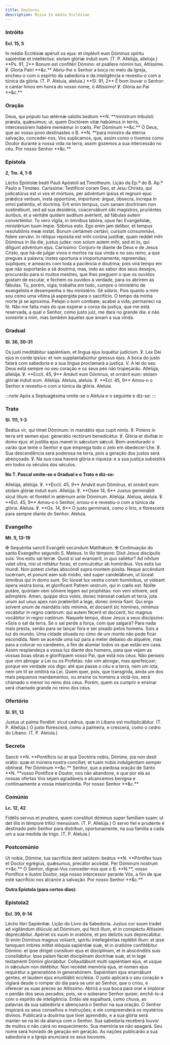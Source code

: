 ```yaml
---
title: Doutores
description: Missa In médio Ecclésiae
---
```


### Intróito

**Ecl. 15, 5**

<div class="side-by-side not-content">
  <span class="text-justify">
    In médio Ecclésiæ apéruit os ejus: et implévit eum Dóminus spíritu sapiéntiæ
    et intelléctus: stolam glóriæ índuit eum. (T. P. Allelúja, allelúja.) **Ps.
    91, 2** Bonum est confitéri Dómino: et psállere nómini tuo, Altíssime. ℣.
    Gloria Patri **&c.**
  </span>
  <span class="text-justify">
    Abriu-lhe o Senhor a boca no meio da Igreja, encheu-o com o espírito da
    sabedoria e da inteligência e revestiu-o com a túnica da glória. (T. P.
    Aleluia, aleluia.) **Sl. 91, 2** É bom louvar o Senhor: e cantar hinos em
    honra do vosso nome, ó Altíssimo! ℣. Glória ao Pai **&c.**
  </span>
</div>

### Oração

<div class="side-by-side not-content">
  <span class="text-justify">
    Deus, qui pópulo tuo ætérnæ salútis beátum **N. **minístrum tribuísti:
    præsta, quǽsumus; ut, quem Doctórem vitæ habúimus in terris, intercessórem
    habére mereámur in cœlis. Per Dóminum **&c.**
  </span>
  <span class="text-justify">
    Ó Deus, que ao vosso povo destinastes o B. **N. **para ministro da eterna
    salvação, concedei-nos, Vos suplicamos, que, assim como o tivemos como
    Doutor durante a nossa vida na terra, assim gozemos a sua intercessão no
    céu. Por nosso Senhor **&c.**
  </span>
</div>

### Epístola

**2, Tm. 4, 1-8**

<div class="side-by-side not-content">
  <span class="text-justify">
    Léctio Epístolæ beáti Pauli Apóstoli ad Timotheum.
  </span>
  <span class="text-justify">Lição da Ep.ª do B. Ap.º Paulo a Timóteo.</span>
  <span class="text-justify">
    Caríssime: Testíficor coram Deo, et Jesu Christo, qui judicatúrus est vi vos
    et mórtuos, per advéntum ipsíus et regnum ejus: prǽdica verbum, insta
    opportúne, importune: árgue, óbsecra, íncrepa in omni patiéntia, et
    doctrína. Erit enim tempus, cum sanam doctrínam non sustinébunt, sed ad sua
    desidéria, coacervábunt sibi magistros, pruriéntes áuribus, et a veritáte
    quidem audítum avértent, ad fábulas autem converténtur. Tu vero vígila, in
    ómnibus labóra, opus fac Evangelístæ, ministérium tuum ímpie. Sóbrius esto.
    Ego enim jam delíbor, et tempus resolutiónis meæ instat. Bonum certámen
    certávi, cursum consummávi, fidem servávi. In réliquo repósita est mihi
    coróna justítiæ, quam reddet mihi Dóminus in illa die, justus judex: non
    solum autem mihi, sed et iis, qui díligunt advéntum ejus.
  </span>
  <span class="text-justify">
    Caríssimo: Conjuro-te diante de Deus e de Jesus Cristo, que há-de julgar
    vivos e mortos na sua vinda e no seu reino, a que pregues a palavra; instes
    oportuna e inoportunamente; repreendas; supliques; e ameaces com toda a
    paciência e doutrina; pois virá tempo em que não suportarão a sã doutrina,
    mas, indo ao sabor dos seus desejos, procurarão para si muitos mestres, que
    lhes preguem o que os ouvidos gostam de escutar, e fechem os ouvidos à
    verdade, para os abrirem às fábulas. Tu, porém, vigia, trabalha em tudo,
    cumpre o ministério de evangelista e desempenha o teu ministério. Sê sóbrio.
    Pois quanto a mim sou como uma vítima já aspergida para o sacrifício. O
    tempo da minha morte já se aproxima. Pelejei o bom combate; acabei a vida;
    permaneci na fé. Não me falta mais do que esperar a coroa da justiça, que me
    está reservada, a qual o Senhor, como justo juiz, me dará no grande dia: e
    não somente a mim, mas também àqueles que amam a sua vinda.
  </span>
</div>

### Gradual

**Sl. 36, 30-31**

<div class="side-by-side not-content">
  <span class="text-justify">
    Os justi meditábitur sapiéntiam, et lingua ejus loquétur judícium. ℣. Lex
    Dei ejus in corde ipsíus: et non supplantabúntur gressus ejus.
  </span>
  <span class="text-justify">
    A boca do justo falará com sabedoria e a sua língua proclamará a justiça. V.
    A lei do seu Deus está sempre no seu coração e os seus pés não tropeçarão.
  </span>
  <span class="text-justify">
    Allelúja, allelúja. ℣. **Eccli. 45, 9** Amávit eum Dóminus, et ornávit eum:
    stolam glóriæ índuit eum. Allelúja.
  </span>
  <span class="text-justify">
    Aleluia, aleluia. ℣. **Ecl. 45, 9** Amou-o o Senhor e revestiu-o com a
    túnica da glória. Aleluia.
  </span>
</div>

:::note
Após a Septuagésima omite-se o Aleluia e o seguinte e diz-se:
:::

### Trato

**Sl. 111, 1-3**

<div class="side-by-side not-content">
  <span class="text-justify">
    Beátus vir, qui timet Dóminum: in mandátis ejus cupit nimis. ℣. Potens in
    terra erit semen ejus: generátio rectórum benedicétur. ℣. Glória et divítiæ
    in domo ejus: et justítia ejus manet in sǽculum sǽculi.
  </span>
  <span class="text-justify">
    Bem-aventurado o varão que teme o Senhor e que emprega todo o zelo em
    obedecer-Lhe. ℣. Sua descendência será poderosa na terra, pois a geração dos
    justos será abençoada. ℣. Na sua casa haverá glória e riqueza: e a sua
    justiça subsistirá em todos os séculos dos séculos.
  </span>
</div>

**No T. Pascal omite-se o Gradual e o Trato e diz-se:**

<div class="side-by-side not-content">
  <span class="text-justify">
    Allelúja, allelúja. ℣. **Eccli. 45, 9** Amávit eum Dóminus, et ornávit eum:
    stolam glóriæ índuit eum. Allelúja. ℣. **Osee 14, 6** Justus germinábit
    sicut lílium: et florébit in ætérnum ante Dóminum. Allelúja.
  </span>
  <span class="text-justify">
    Aleluia, aleluia. ℣. **Ecl. 45, 9** Amou-o o Senhor, ornou-o e revestiu-o
    com a túnica da glória. Aleluia. ℣. **Os. 14, 6** O justo germinará, como o
    lírio, e florescerá para sempre diante do Senhor. Aleluia.
  </span>
</div>

### Evangelho

**Mt. 5, 13-19**

<div class="side-by-side not-content">
  <span class="text-justify">
    <span class="text-red-500">✠</span> Sequéntia sancti Evangélii secúndum
    Matthǽum.
  </span>
  <span class="text-justify">
    <span class="text-red-500">✠</span> Continuação do santo Evangelho segundo
    S. Mateus.
  </span>
  <span class="text-justify">
    In illo témpore: Dixit Jesus discípulis suis: Vos estis sal terræ. Quod si
    sal evanúerit, in quo saliétur? Ad níhilum valet ultra, nisi ut mittátur
    foras, et conculcétur ab homínibus. Vos estis lux mundi. Non potest cívitas
    abscóndi supra montem pósita. Neque accéndunt lucérnam, et ponunt eam sub
    módio, sed super candelábrum, ut lúceat ómnibus qui in domo sunt. Sic lúceat
    lux vestra coram homínibus, ut vídeant ópera vestra bona, et gloríficent
    Patrem vestrum, qui in cœlis est. Nolíte putáre, quóniam veni sólvere legem
    aut prophétas: non veni sólvere, sed adimplére. Amen, quippe dico vobis,
    donec tránseat cœlum et terra, jota unum aut unus apex non præteríbit a
    lege, donec ómnia fiant. Qui ergo solvent unum de mandátis istis mínimis, et
    docúerit sic hómines, mínimus vocábitur in regno cœlórum: qui autem fécerit
    et docúerit, hic magnus vocábitur in regno cœlórum.
  </span>
  <span class="text-justify">
    Naquele tempo, disse Jesus a seus discípulos: «Sois o sal da terra. Se o sal
    perde a força, com que salgará? Para nada mais presta, senão para se lançar
    fora e ser pisado pelos homens. Sois a luz do mundo. Uma cidade situada no
    cimo de um monte não pode ficar escondida. Nem se acende uma luz para a
    meter debaixo do alqueire, mas para a colocar no candeeiro, a fim de alumiar
    todos os que estão em casa. Assim resplandeça a vossa luz diante dos homens,
    para que vejam as vossas boas obras e glorifiquem vosso Pai, que está nos
    céus. Não penseis que vim abrogar a Lei ou os Profetas: não vim abrogar, mas
    aperfeiçoar; porque em verdade vos digo: até que passe o céu e a terra, nem
    um iota, nem um til se omitirá na Lei. Quem quer, pois, que transgrida,
    ainda um dos mais pequenos mandamentos, ou ensine os homens a violá-los,
    será chamado o menor no reino dos céus. Porém, quem os cumprir e ensinar
    será chamado grande no reino dos céus.
  </span>
</div>

### Ofertório

**Sl. 91, 13**

<div class="side-by-side not-content">
  <span class="text-justify">
    Justus ut palma florébit: sicut cedrus, quæ in Líbano est multiplicábitur.
    (T. P. Allelúja.)
  </span>
  <span class="text-justify">
    O justo florescerá, como a palmeira, e crescerá, como o cedro do Líbano. (T.
    P. Aleluia.)
  </span>
</div>

### Secreta

<div class="side-by-side not-content">
  <span class="text-justify">
    Sancti **N. **Pontíficis tui at que Doctóris nobis, Dómine, pia non desit
    orátio: quæ et múnera nostra concíliet; et tuam nobis indulgéntiam semper
    obtíneat. Per Dóminum **&c.**
  </span>
  <span class="text-justify">
    Senhor, que a piedosa oração de Santo **N. **vosso Pontífice e Doutor, nos
    não abandone, e que por ela as nossas ofertas Vos sejam agradáveis e
    alcancemos benigna e continuamente a vossa misericórdia. Por nosso Senhor
    **&c.**
  </span>
</div>

### Comúnio

**Lc. 12, 42**

<div class="side-by-side not-content">
  <span class="text-justify">
    Fidélis servus et prudens, quem constítuit dóminus super famíliam suam: ut
    det illis in témpore trítici mensúram. (T. P. Allelúja.)
  </span>
  <span class="text-justify">
    O servo fiel e prudente é destinado pelo Senhor para distribuir,
    oportunamente, na sua família a cada um a sua medida de trigo. (T. P.
    Aleluia.)
  </span>
</div>

### Postcomúnio

<div class="side-by-side not-content">
  <span class="text-justify">
    Ut nobis, Dómine, tua sacrifícia dent salútem: beátus **N. **Póntifex tuus
    et Doctor egrégius, quǽsumus, precátor accédat. Per Dóminum nostrum **&c.**
  </span>
  <span class="text-justify">
    Ó Senhor, dignai-Vos conceder-nos que o B. **N.**, vosso Pontífice e ilustre
    Doutor, seja nosso intercessor perante Vós, a fim de que este sacrifício nos
    alcance a salvação. Por nosso Senhor **&c.**
  </span>
</div>

**Outra Epístola (para certos dias):**

### Epístola2

**Ecl. 39, 6-14**

<div class="side-by-side not-content">
  <span class="text-justify">Léctio libri Sapiéntiæ.</span>
  <span class="text-justify">Lição do Livro da Sabedoria.</span>
  <span class="text-justify">
    Justus cor suum tradet ad vigilándum dilúculo ad Dóminum, qui fecit illum,
    et in conspéctu Altíssimi deprecábitur. Apériet os suum in oratióne, et pro
    delíctis suis deprecábitur. Si enim Dóminus magnus volúerit, spíritu
    intellegéntias replébit illum: et ipse tamquam imbres mittet elóquia
    sapiéntiæ suæ, et in oratióne confitébitur Dómino: et ipse díriget consílium
    ejus et disciplínam, et in abscónditis suis consiliábitur. Ipse palam fáciet
    disciplínam doctrínæ suæ, et in lege testaménti Dómini gloriábitur.
    Collaudábunt multi sapiéntiam ejus, et usque in sǽculum non delébitur. Non
    recédet memória ejus, et nomen ejus requirétur a generatióne in
    generatiónem. Sapiéntiam ejus enarrábunt gentes, et laudem ejus enuntiábit
    ecclésia.
  </span>
  <span class="text-justify">
    O justo aplicará o seu coração e vigiará desde o romper do dia para se unir
    ao Senhor, que o criou, e oferecer as suas preces ao Altíssimo. Abrirá a sua
    boca para orar e implorar o perdão dos seus pecados; pois, se o soberano
    Senhor quiser, enchê-lo-á com o espírito de inteligência. Então ele
    espalhará, como chuva, as palavras da sua sabedoria e abençoará o Senhor na
    sua oração. O Senhor inspirará os seus conselhos e instruções; e ele
    compreenderá os mystérios divinos. Publicará a doutrina que tiver aprendido,
    e a sua glória será manter-se na lei da aliança com o Senhor. Sua sabedoria
    receberá louvor de muitos e não cairá no esquecimento. Sua memória se não
    apagará. Seu nome será honrado de geração em geração. As nações publicarão a
    sua sabedoria e a Igreja anunciará os seus louvores.
  </span>
</div>

